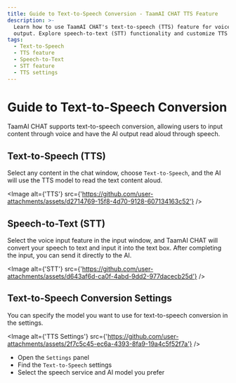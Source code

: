 ```yaml
---
title: Guide to Text-to-Speech Conversion - TaamAI CHAT TTS Feature
description: >-
  Learn how to use TaamAI CHAT's text-to-speech (TTS) feature for voice input and
  output. Explore speech-to-text (STT) functionality and customize TTS settings.
tags:
  - Text-to-Speech
  - TTS feature
  - Speech-to-Text
  - STT feature
  - TTS settings
---
```


# Guide to Text-to-Speech Conversion

TaamAI CHAT supports text-to-speech conversion, allowing users to input content through voice and have the AI output read aloud through speech.

## Text-to-Speech (TTS)

Select any content in the chat window, choose `Text-to-Speech`, and the AI will use the TTS model to read the text content aloud.

<Image
  alt={'TTS'}
  src={'https://github.com/user-attachments/assets/d2714769-15f8-4d70-9128-607134163c52'}
/>

## Speech-to-Text (STT)

Select the voice input feature in the input window, and TaamAI CHAT will convert your speech to text and input it into the text box. After completing the input, you can send it directly to the AI.

<Image
  alt={'STT'}
  src={'https://github.com/user-attachments/assets/d643af6d-ca0f-4abd-9dd2-977dacecb25d'}
/>

## Text-to-Speech Conversion Settings

You can specify the model you want to use for text-to-speech conversion in the settings.

<Image
  alt={'TTS Settings'}
  src={'https://github.com/user-attachments/assets/2f7c5c45-ec6a-4393-8fa9-19a4c5f52f7a'}
/>

- Open the `Settings` panel
- Find the `Text-to-Speech` settings
- Select the speech service and AI model you prefer
